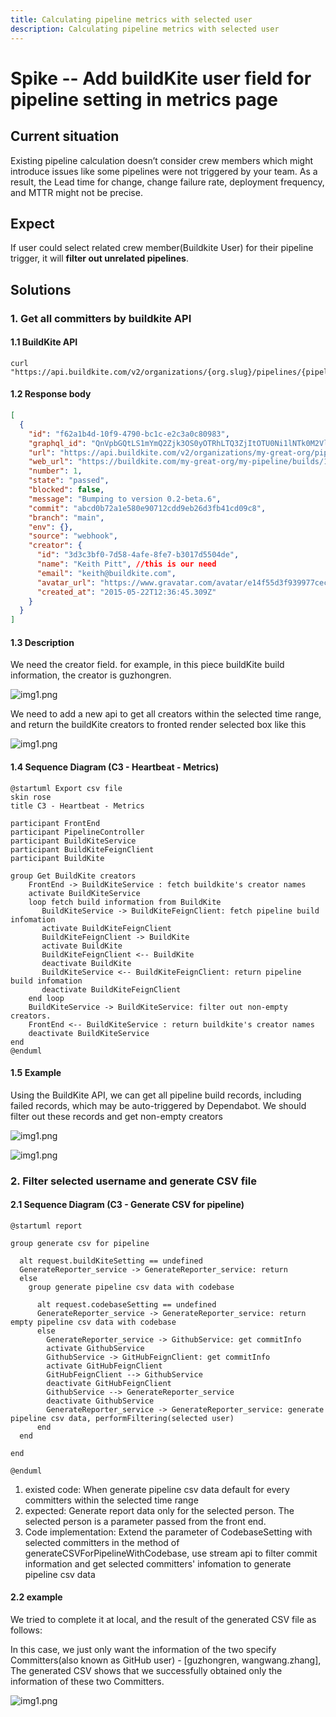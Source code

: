 ```yaml
---
title: Calculating pipeline metrics with selected user
description: Calculating pipeline metrics with selected user
---
```


# Spike -- Add buildKite user field for pipeline setting in metrics page

## Current situation

Existing pipeline calculation doesn’t consider crew members which might introduce issues like some pipelines were not triggered by your team. As a result, the Lead time for change, change failure rate, deployment frequency, and MTTR might not be precise.

## Expect

If user could select related crew member(Buildkite User) for their pipeline trigger, it will **filter out unrelated pipelines**.

## Solutions

### 1. Get all committers by buildkite API

#### 1.1 BuildKite API

```shell
curl "https://api.buildkite.com/v2/organizations/{org.slug}/pipelines/{pipeline.slug}/builds"
```

#### 1.2 Response body

```json
[
  {
    "id": "f62a1b4d-10f9-4790-bc1c-e2c3a0c80983",
    "graphql_id": "QnVpbGQtLS1mYmQ2Zjk3OS0yOTRhLTQ3ZjItOTU0Ni1lNTk0M2VlMTAwNzE=",
    "url": "https://api.buildkite.com/v2/organizations/my-great-org/pipelines/my-pipeline/builds/1",
    "web_url": "https://buildkite.com/my-great-org/my-pipeline/builds/1",
    "number": 1,
    "state": "passed",
    "blocked": false,
    "message": "Bumping to version 0.2-beta.6",
    "commit": "abcd0b72a1e580e90712cdd9eb26d3fb41cd09c8",
    "branch": "main",
    "env": {},
    "source": "webhook",
    "creator": {
      "id": "3d3c3bf0-7d58-4afe-8fe7-b3017d5504de",
      "name": "Keith Pitt", //this is our need
      "email": "keith@buildkite.com",
      "avatar_url": "https://www.gravatar.com/avatar/e14f55d3f939977cecbf51b64ff6f861",
      "created_at": "2015-05-22T12:36:45.309Z"
    }
  }
]
```

#### 1.3 Description

We need the creator field. for example, in this piece buildKite build information, the creator is guzhongren.

![img1.png](https://cdn.jsdelivr.net/gh/au-heartbeat/data-hosting@main/filter-committers-image/buildkite-build-example.png)

We need to add a new api to get all creators within the selected time range, and return the buildKite creators to fronted render selected box like this

![img1.png](https://cdn.jsdelivr.net/gh/au-heartbeat/data-hosting@main/filter-committers-image/selected-box.png)

#### 1.4 Sequence Diagram (C3 - Heartbeat - Metrics)

```plantuml
@startuml Export csv file
skin rose
title C3 - Heartbeat - Metrics

participant FrontEnd
participant PipelineController
participant BuildKiteService
participant BuildKiteFeignClient
participant BuildKite

group Get BuildKite creators
    FrontEnd -> BuildKiteService : fetch buildkite's creator names
    activate BuildKiteService
    loop fetch build information from BuildKite
       BuildKiteService -> BuildKiteFeignClient: fetch pipeline build infomation
       activate BuildKiteFeignClient
       BuildKiteFeignClient -> BuildKite
       activate BuildKite
       BuildKiteFeignClient <-- BuildKite
       deactivate BuildKite
       BuildKiteService <-- BuildKiteFeignClient: return pipeline build infomation
       deactivate BuildKiteFeignClient
    end loop
    BuildKiteService -> BuildKiteService: filter out non-empty creators.
    FrontEnd <-- BuildKiteService : return buildkite's creator names
    deactivate BuildKiteService
end
@enduml
```

#### 1.5 Example

Using the BuildKite API, we can get all pipeline build records, including failed records, which may be auto-triggered by Dependabot. We should filter out these records and get non-empty creators

![img1.png](https://cdn.jsdelivr.net/gh/au-heartbeat/data-hosting@main/filter-committers-image/buildkite-committers.png)

![img1.png](https://cdn.jsdelivr.net/gh/au-heartbeat/data-hosting@main/filter-committers-image/buildkite-commit-record.png)

### 2. Filter selected username and generate CSV file

#### 2.1 Sequence Diagram (C3 - Generate CSV for pipeline)

```plantuml
@startuml report

group generate csv for pipeline

  alt request.buildKiteSetting == undefined
  GenerateReporter_service -> GenerateReporter_service: return
  else
    group generate pipeline csv data with codebase

      alt request.codebaseSetting == undefined
      GenerateReporter_service -> GenerateReporter_service: return empty pipeline csv data with codebase
      else
        GenerateReporter_service -> GithubService: get commitInfo
        activate GithubService
        GithubService -> GitHubFeignClient: get commitInfo
        activate GitHubFeignClient
        GitHubFeignClient --> GithubService
        deactivate GitHubFeignClient
        GithubService --> GenerateReporter_service
        deactivate GithubService
        GenerateReporter_service -> GenerateReporter_service: generate pipeline csv data, performFiltering(selected user)
      end
  end

end

@enduml

```

1. existed code:
   When generate pipeline csv data default for every committers within the selected time range
2. expected:
   Generate report data only for the selected person. The selected person is a parameter passed from the front end.
3. Code implementation:
   Extend the parameter of CodebaseSetting with selected committers in the method of generateCSVForPipelineWithCodebase, use stream api to filter commit information and get selected committers' infomation to generate pipeline csv data

#### 2.2 example

We tried to complete it at local, and the result of the generated CSV file as follows:

In this case, we just only want the information of the two specify Committers(also known as GitHub user) - [guzhongren, wangwang.zhang], The generated CSV shows that we successfully obtained only the information of these two Committers.

![img1.png](https://cdn.jsdelivr.net/gh/au-heartbeat/data-hosting@main/filter-committers-image/export-filtered-csv-data.png)

​

###
